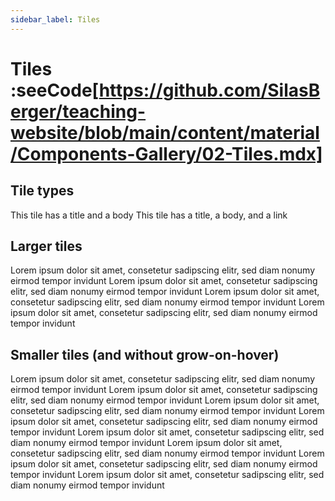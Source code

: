 ```yaml
---
sidebar_label: Tiles
---
```



# Tiles :seeCode[https://github.com/SilasBerger/teaching-website/blob/main/content/material/Components-Gallery/02-Tiles.mdx]
## Tile types
<TileGrid>
  <Tile title="Title"></Tile>
  <Tile title="Title and body">This tile has a title and a body</Tile>
  <Tile title="Title, body, link" href="#">This tile has a title, a body, and a link</Tile>
  <Tile title="Title and link" href="#"></Tile>

</TileGrid>

## Larger tiles
<TileGrid layout={Layout.LARGE_TILES}>
  <Tile title="Alpha">Lorem ipsum dolor sit amet, consetetur sadipscing elitr, sed diam nonumy eirmod tempor invidunt</Tile>
  <Tile title="Bravo">Lorem ipsum dolor sit amet, consetetur sadipscing elitr, sed diam nonumy eirmod tempor invidunt</Tile>
  <Tile title="Charlie">Lorem ipsum dolor sit amet, consetetur sadipscing elitr, sed diam nonumy eirmod tempor invidunt</Tile>
  <Tile title="Delta">Lorem ipsum dolor sit amet, consetetur sadipscing elitr, sed diam nonumy eirmod tempor invidunt</Tile>
</TileGrid>

## Smaller tiles (and without grow-on-hover)
<TileGrid layout={Layout.SMALL_TILES} preventGrowOnHover={true}>
  <Tile title="Alpha">Lorem ipsum dolor sit amet, consetetur sadipscing elitr, sed diam nonumy eirmod tempor invidunt</Tile>
  <Tile title="Bravo">Lorem ipsum dolor sit amet, consetetur sadipscing elitr, sed diam nonumy eirmod tempor invidunt</Tile>
  <Tile title="Charlie">Lorem ipsum dolor sit amet, consetetur sadipscing elitr, sed diam nonumy eirmod tempor invidunt</Tile>
  <Tile title="Delta">Lorem ipsum dolor sit amet, consetetur sadipscing elitr, sed diam nonumy eirmod tempor invidunt</Tile>
  <Tile title="Echo">Lorem ipsum dolor sit amet, consetetur sadipscing elitr, sed diam nonumy eirmod tempor invidunt</Tile>
  <Tile title="Foxtrot">Lorem ipsum dolor sit amet, consetetur sadipscing elitr, sed diam nonumy eirmod tempor invidunt</Tile>
  <Tile title="Golf">Lorem ipsum dolor sit amet, consetetur sadipscing elitr, sed diam nonumy eirmod tempor invidunt</Tile>
  <Tile title="Hotel">Lorem ipsum dolor sit amet, consetetur sadipscing elitr, sed diam nonumy eirmod tempor invidunt</Tile>
</TileGrid>

